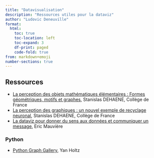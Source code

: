 ```yaml
---
title: "Datavisualisation"
description: "Ressources utiles pour la dataviz"
author: "Ludovic Deneuville"
format:
  html:
    toc: true
    toc-location: left
    toc-expand: 3
    df-print: paged
    code-fold: true
from: markdown+emoji
number-sections: true
---
```


## Ressources

- [La perception des objets mathématiques élémentaires : Formes géométriques, motifs et graphes](https://www.college-de-france.fr/fr/agenda/cours/la-perception-des-objets-mathematiques-elementaires-formes-geometriques-motifs-et-graphes){target="_blank"}, Stanislas DEHAENE, Collège de France
- [La perception des graphiques : un nouvel exemple de recyclage neuronal](https://www.college-de-france.fr/fr/agenda/cours/la-perception-des-graphiques-un-nouvel-exemple-de-recyclage-neuronal){target="_blank"}, Stanislas DEHAENE, Collège de France
- [La dataviz pour donner du sens aux données et communiquer un message](https://ssphub.netlify.app/talk/2024-02-29-mauviere/){target="_blank"}, Eric Mauvière


### Python

- [Python Graph Gallery](https://python-graph-gallery.com/){target="_blank"}, Yan Holtz